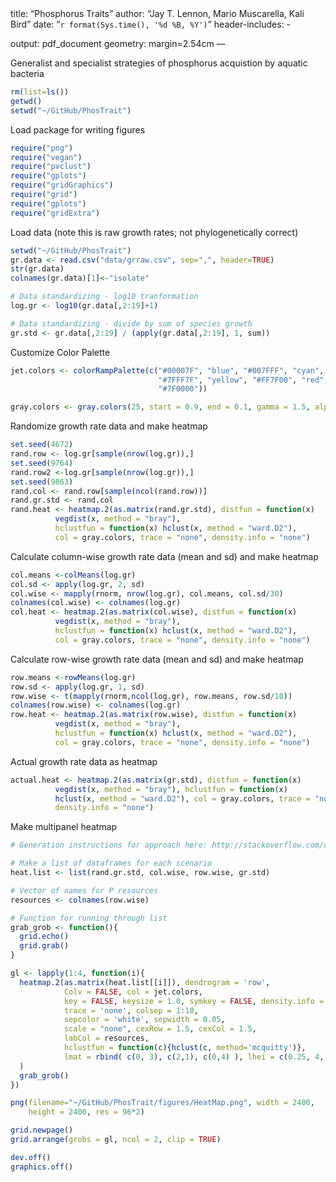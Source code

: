 title: "Phosphorus Traits"
author: "Jay T. Lennon, Mario Muscarella, Kali Bird"
date: "`r format(Sys.time(), '%d %B, %Y')`"
header-includes:
  - \usepackage{array}
output: pdf_document
geometry: margin=2.54cm
---

Generalist and specialist strategies of phosphorus acquistion by aquatic bacteria 

```r
rm(list=ls())
getwd()
setwd("~/GitHub/PhosTrait")
```

Load package for writing figures
```r
require("png")
require("vegan")
require("pvclust")
require("gplots")
require("gridGraphics")
require("grid")
require("gplots")
require("gridExtra")
```

Load data (note this is raw growth rates; not phylogenetically correct)
```r
setwd("~/GitHub/PhosTrait")
gr.data <- read.csv("data/grraw.csv", sep=",", header=TRUE)
str(gr.data)
colnames(gr.data)[1]<-"isolate"

# Data standardizing - log10 tranformation
log.gr <- log10(gr.data[,2:19]+1)

# Data standardizing - divide by sum of species growth
gr.std <- gr.data[,2:19] / (apply(gr.data[,2:19], 1, sum))
```

Customize Color Palette
```r
jet.colors <- colorRampPalette(c("#00007F", "blue", "#007FFF", "cyan", 
                                 "#7FFF7F", "yellow", "#FF7F00", "red", 
                                 "#7F0000"))

gray.colors <- gray.colors(25, start = 0.9, end = 0.1, gamma = 1.5, alpha = 1)
```

Randomize growth rate data and make heatmap
```r
set.seed(4672)
rand.row <- log.gr[sample(nrow(log.gr)),]
set.seed(9764)
rand.row2 <-log.gr[sample(nrow(log.gr)),]
set.seed(9863)
rand.col <- rand.row[sample(ncol(rand.row))]
rand.gr.std <- rand.col
rand.heat <- heatmap.2(as.matrix(rand.gr.std), distfun = function(x) 
          vegdist(x, method = "bray"),
          hclustfun = function(x) hclust(x, method = "ward.D2"), 
          col = gray.colors, trace = "none", density.info = "none")
```

Calculate column-wise growth rate data (mean and sd) and make heatmap
```r
col.means <-colMeans(log.gr)
col.sd <- apply(log.gr, 2, sd)
col.wise <- mapply(rnorm, nrow(log.gr), col.means, col.sd/30)
colnames(col.wise) <- colnames(log.gr)
col.heat <- heatmap.2(as.matrix(col.wise), distfun = function(x) 
          vegdist(x, method = "bray"),
          hclustfun = function(x) hclust(x, method = "ward.D2"), 
          col = gray.colors, trace = "none", density.info = "none")
```

Calculate row-wise growth rate data (mean and sd) and make heatmap
```r
row.means <-rowMeans(log.gr)
row.sd <- apply(log.gr, 1, sd)
row.wise <- t(mapply(rnorm,ncol(log.gr), row.means, row.sd/10))
colnames(row.wise) <- colnames(log.gr)
row.heat <- heatmap.2(as.matrix(row.wise), distfun = function(x) 
          vegdist(x, method = "bray"),
          hclustfun = function(x) hclust(x, method = "ward.D2"), 
          col = gray.colors, trace = "none", density.info = "none")
```

Actual growth rate data as heatmap
```r
actual.heat <- heatmap.2(as.matrix(gr.std), distfun = function(x) 
          vegdist(x, method = "bray"), hclustfun = function(x) 
          hclust(x, method = "ward.D2"), col = gray.colors, trace = "none", 
          density.info = "none")
```

Make multipanel heatmap
```r
# Generation instructions for approach here: http://stackoverflow.com/questions/13081310/combining-multiple-complex-plots-as-panels-in-a-single-figure

# Make a list of dataframes for each scenario
heat.list <- list(rand.gr.std, col.wise, row.wise, gr.std)

# Vector of names for P resources
resources <- colnames(row.wise)

# Function for running through list
grab_grob <- function(){
  grid.echo()
  grid.grab()
}

gl <- lapply(1:4, function(i){
  heatmap.2(as.matrix(heat.list[[i]]), dendrogram = 'row',
            Colv = FALSE, col = jet.colors, 
            key = FALSE, keysize = 1.0, symkey = FALSE, density.info = 'none',
            trace = 'none', colsep = 1:10,
            sepcolor = 'white', sepwidth = 0.05,
            scale = "none", cexRow = 1.5, cexCol = 1.5,
            labCol = resources,                 
            hclustfun = function(c){hclust(c, method='mcquitty')},
            lmat = rbind( c(0, 3), c(2,1), c(0,4) ), lhei = c(0.25, 4, 0.25 ),                 
  )
  grab_grob()
})

png(filename="~/GitHub/PhosTrait/figures/HeatMap.png", width = 2400, 
    height = 2400, res = 96*2)

grid.newpage()
grid.arrange(grobs = gl, ncol = 2, clip = TRUE)

dev.off()
graphics.off()
```